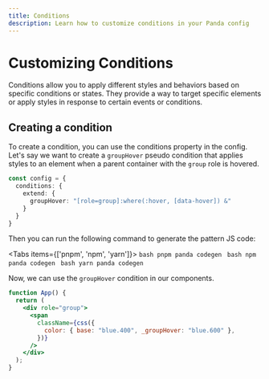 ```yaml
---
title: Conditions
description: Learn how to customize conditions in your Panda config
---
```


# Customizing Conditions

Conditions allow you to apply different styles and behaviors based on specific conditions or states. They provide a way to target specific elements or apply styles in response to certain events or conditions.

## Creating a condition

To create a condition, you can use the conditions property in the config. Let's say we want to create a `groupHover` pseudo condition that applies styles to an element when a parent container with the `group` role is hovered.


```ts
const config = {
  conditions: {
    extend: {
      groupHover: "[role=group]:where(:hover, [data-hover]) &"
    }
  }
}
```

Then you can run the following command to generate the pattern JS code:

<Tabs items={['pnpm', 'npm', 'yarn']}>
  <Tab>
    ```bash
    pnpm panda codegen
    ```
  </Tab>
  <Tab>
    ```bash
    npm panda codegen
    ```
  </Tab>
  <Tab>
    ```bash
    yarn panda codegen
    ```
  </Tab>
</Tabs>

Now, we can use the `groupHover` condition in our components.

```jsx
function App() {
  return (
    <div role="group">
      <span
        className={css({
          color: { base: "blue.400", _groupHover: "blue.600" },
        })}
      />
    </div>
  );
}
```
